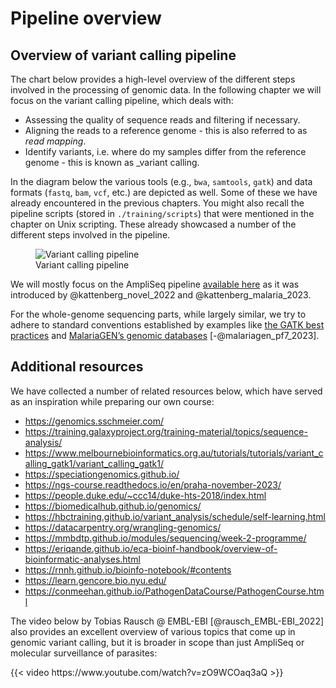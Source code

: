 # Pipeline overview

<!-- Bioinformatics tools and formats used in genomics and next-generation sequencing -->

## Overview of variant calling pipeline

The chart below provides a high-level overview of the different steps involved in the processing of genomic data. In the following chapter we will focus on the variant calling pipeline, which deals with:

- Assessing the quality of sequence reads and filtering if necessary.
- Aligning the reads to a reference genome - this is also referred to as _read mapping_.
- Identify variants, i.e. where do my samples differ from the reference genome - this is known as _variant calling.

In the diagram below the various tools (e.g., `bwa`, `samtools`, `gatk`) and data formats (`fastq`, `bam`, `vcf`, etc.) are depicted as well. Some of these we have already encountered in the previous chapters. You might also recall the pipeline scripts (stored in `./training/scripts`) that were mentioned in the chapter on Unix scripting. These already showcased a number of the different steps involved in the pipeline.

![Variant calling pipeline](../assets/pipeline.svg){.no-lightbox}

::: {.callout-tip}

We will mostly focus on the AmpliSeq pipeline [available here](https://github.com/Ekattenberg/Plasmodium-AmpliSeq-Pipeline/tree/main) as it was introduced by @kattenberg_novel_2022 and @kattenberg_malaria_2023.

For the whole-genome sequencing parts, while largely similar, we try to adhere to standard conventions established by examples like [the GATK best practices](https://gatk.broadinstitute.org/hc/en-us) and [MalariaGEN's genomic databases](https://www.malariagen.net/wp-content/uploads/2023/11/Pf7-Details-of-bioinformatics-methods.pdf) [-@malariagen_pf7_2023].

:::

## Additional resources

We have collected a number of related resources below, which have served as an inspiration while preparing our own course:

- [https://genomics.sschmeier.com/](https://genomics.sschmeier.com/)
- [https://training.galaxyproject.org/training-material/topics/sequence-analysis/](https://training.galaxyproject.org/training-material/topics/sequence-analysis/)
- [https://www.melbournebioinformatics.org.au/tutorials/tutorials/variant_calling_gatk1/variant_calling_gatk1/](https://www.melbournebioinformatics.org.au/tutorials/tutorials/variant_calling_gatk1/variant_calling_gatk1/)
- [https://speciationgenomics.github.io/](https://speciationgenomics.github.io/)
- [https://ngs-course.readthedocs.io/en/praha-november-2023/](https://ngs-course.readthedocs.io/en/praha-november-2023/)
- [https://people.duke.edu/~ccc14/duke-hts-2018/index.html](https://people.duke.edu/~ccc14/duke-hts-2018/index.html)
- [https://biomedicalhub.github.io/genomics/](https://biomedicalhub.github.io/genomics/)
- [https://hbctraining.github.io/variant_analysis/schedule/self-learning.html](https://hbctraining.github.io/variant_analysis/schedule/self-learning.html)
- [https://datacarpentry.org/wrangling-genomics/](https://datacarpentry.org/wrangling-genomics/)
- [https://mmbdtp.github.io/modules/sequencing/week-2-programme/](https://mmbdtp.github.io/modules/sequencing/week-2-programme/)
- [https://eriqande.github.io/eca-bioinf-handbook/overview-of-bioinformatic-analyses.html](https://eriqande.github.io/eca-bioinf-handbook/overview-of-bioinformatic-analyses.html)
- [https://rnnh.github.io/bioinfo-notebook/#contents](https://rnnh.github.io/bioinfo-notebook/#contents)
- [https://learn.gencore.bio.nyu.edu/](https://learn.gencore.bio.nyu.edu/)
- [https://conmeehan.github.io/PathogenDataCourse/PathogenCourse.html](https://conmeehan.github.io/PathogenDataCourse/PathogenCourse.html)

<!-- TODO complete section on resources and citations for everything -->

The video below by Tobias Rausch \@ EMBL-EBI [@rausch_EMBL-EBI_2022] also provides an excellent overview of various topics that come up in genomic variant calling, but it is broader in scope than just AmpliSeq or molecular surveillance of parasites:

{{< video https://www.youtube.com/watch?v=zO9WCOaq3aQ >}}

<!-- TODO: section on data prep for practical sessions -->
